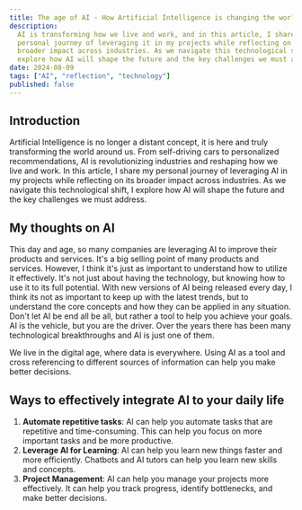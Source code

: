 ```yaml
---
title: The age of AI - How Artificial Intelligence is changing the world
description:
  AI is transforming how we live and work, and in this article, I share my
  personal journey of leveraging it in my projects while reflecting on its
  broader impact across industries. As we navigate this technological shift, I
  explore how AI will shape the future and the key challenges we must address.
date: 2024-08-09
tags: ["AI", "reflection", "technology"]
published: false
---
```


## Introduction

Artificial Intelligence is no longer a distant concept, it is here and truly
transforming the world around us. From self-driving cars to personalized
recommendations, AI is revolutionizing industries and reshaping how we live and
work. In this article, I share my personal journey of leveraging AI in my
projects while reflecting on its broader impact across industries. As we
navigate this technological shift, I explore how AI will shape the future and
the key challenges we must address.

## My thoughts on AI

This day and age, so many companies are leveraging AI to improve their products
and services. It's a big selling point of many products and services. However, I
think it's just as important to understand how to utilize it effectively. It's
not just about having the technology, but knowing how to use it to its full
potential. With new versions of AI being released every day, I think its not as
important to keep up with the latest trends, but to understand the core concepts
and how they can be applied in any situation. Don't let AI be end all be all,
but rather a tool to help you achieve your goals. AI is the vehicle, but you are
the driver. Over the years there has been many technological breakthroughs and
AI is just one of them.

We live in the digital age, where data is everywhere. Using AI as a tool and
cross referencing to different sources of information can help you make better
decisions.

## Ways to effectively integrate AI to your daily life

1. **Automate repetitive tasks**: AI can help you automate tasks that are
   repetitive and time-consuming. This can help you focus on more important
   tasks and be more productive.
2. **Leverage AI for Learning**: AI can help you learn new things faster and
   more efficiently. Chatbots and AI tutors can help you learn new skills and
   concepts.
3. **Project Management**: AI can help you manage your projects more
   effectively. It can help you track progress, identify bottlenecks, and make
   better decisions.
